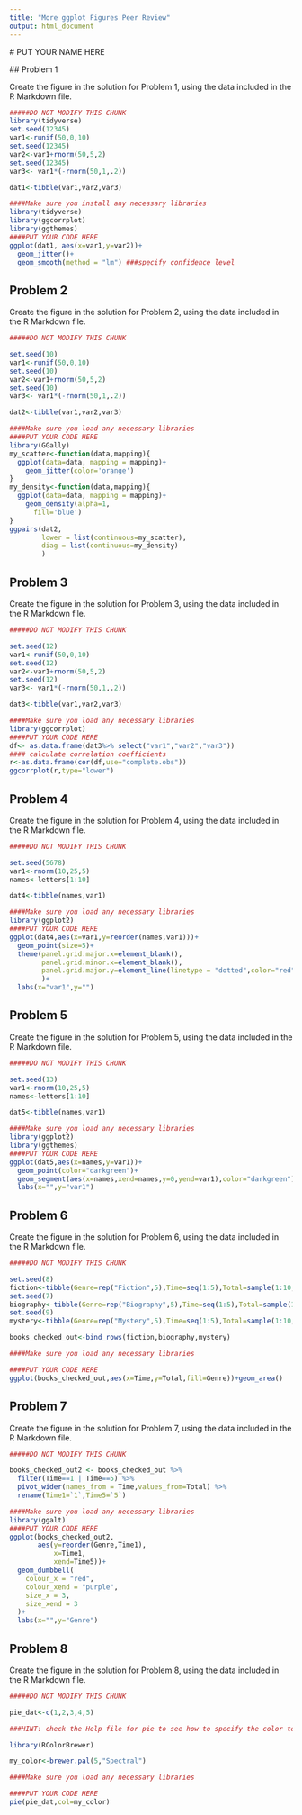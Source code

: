 ```yaml
---
title: "More ggplot Figures Peer Review"
output: html_document
---
```



  
  # PUT YOUR NAME HERE
  
  ## Problem 1
  
  Create the figure in the solution for Problem 1, using the data included in the R Markdown file.

```r

#####DO NOT MODIFY THIS CHUNK
library(tidyverse)
set.seed(12345)
var1<-runif(50,0,10)
set.seed(12345)
var2<-var1+rnorm(50,5,2)
set.seed(12345)
var3<- var1*(-rnorm(50,1,.2))

dat1<-tibble(var1,var2,var3)


```

```r

####Make sure you install any necessary libraries
library(tidyverse)
library(ggcorrplot)
library(ggthemes)
####PUT YOUR CODE HERE
ggplot(dat1, aes(x=var1,y=var2))+
  geom_jitter()+
  geom_smooth(method = "lm") ###specify confidence level
```

## Problem 2

Create the figure in the solution for Problem 2, using the data included in the R Markdown file.

```r

#####DO NOT MODIFY THIS CHUNK

set.seed(10)
var1<-runif(50,0,10)
set.seed(10)
var2<-var1+rnorm(50,5,2)
set.seed(10)
var3<- var1*(-rnorm(50,1,.2))

dat2<-tibble(var1,var2,var3)
```


```r

####Make sure you load any necessary libraries
####PUT YOUR CODE HERE
library(GGally)
my_scatter<-function(data,mapping){
  ggplot(data=data, mapping = mapping)+
    geom_jitter(color='orange')
}
my_density<-function(data,mapping){
  ggplot(data=data, mapping = mapping)+
    geom_density(alpha=1,
      fill='blue')
}
ggpairs(dat2,
        lower = list(continuous=my_scatter),
        diag = list(continuous=my_density)
        )

```

## Problem 3

Create the figure in the solution for Problem 3, using the data included in the R Markdown file.

```r

#####DO NOT MODIFY THIS CHUNK

set.seed(12)
var1<-runif(50,0,10)
set.seed(12)
var2<-var1+rnorm(50,5,2)
set.seed(12)
var3<- var1*(-rnorm(50,1,.2))

dat3<-tibble(var1,var2,var3)
```

```r

####Make sure you load any necessary libraries
library(ggcorrplot)
####PUT YOUR CODE HERE
df<- as.data.frame(dat3%>% select("var1","var2","var3"))
#### calculate correlation coefficients
r<-as.data.frame(cor(df,use="complete.obs"))
ggcorrplot(r,type="lower")
```

## Problem 4

Create the figure in the solution for Problem 4, using the data included in the R Markdown file.

```r

#####DO NOT MODIFY THIS CHUNK

set.seed(5678)
var1<-rnorm(10,25,5)
names<-letters[1:10]

dat4<-tibble(names,var1)
```

```r


####Make sure you load any necessary libraries
library(ggplot2)
####PUT YOUR CODE HERE
ggplot(dat4,aes(x=var1,y=reorder(names,var1)))+
  geom_point(size=5)+
  theme(panel.grid.major.x=element_blank(),
        panel.grid.minor.x=element_blank(),
        panel.grid.major.y=element_line(linetype = "dotted",color="red")
        )+
  labs(x="var1",y="")
```

## Problem 5

Create the figure in the solution for Problem 5, using the data included in the R Markdown file.

```r

#####DO NOT MODIFY THIS CHUNK

set.seed(13)
var1<-rnorm(10,25,5)
names<-letters[1:10]

dat5<-tibble(names,var1)
```

```r


####Make sure you load any necessary libraries
library(ggplot2)
library(ggthemes)
####PUT YOUR CODE HERE
ggplot(dat5,aes(x=names,y=var1))+
  geom_point(color="darkgreen")+
  geom_segment(aes(x=names,xend=names,y=0,yend=var1),color="darkgreen")+
  labs(x="",y="var1")
```

## Problem 6

Create the figure in the solution for Problem 6, using the data included in the R Markdown file.

```r

#####DO NOT MODIFY THIS CHUNK

set.seed(8)
fiction<-tibble(Genre=rep("Fiction",5),Time=seq(1:5),Total=sample(1:10,5))
set.seed(7)
biography<-tibble(Genre=rep("Biography",5),Time=seq(1:5),Total=sample(1:10,5))
set.seed(9)
mystery<-tibble(Genre=rep("Mystery",5),Time=seq(1:5),Total=sample(1:10,5))

books_checked_out<-bind_rows(fiction,biography,mystery)
```

```r


####Make sure you load any necessary libraries

####PUT YOUR CODE HERE
ggplot(books_checked_out,aes(x=Time,y=Total,fill=Genre))+geom_area()
```

## Problem 7

Create the figure in the solution for Problem 7, using the data included in the R Markdown file.

```r

#####DO NOT MODIFY THIS CHUNK

books_checked_out2 <- books_checked_out %>%
  filter(Time==1 | Time==5) %>%
  pivot_wider(names_from = Time,values_from=Total) %>%
  rename(Time1=`1`,Time5=`5`)
```

```r


####Make sure you load any necessary libraries
library(ggalt)
####PUT YOUR CODE HERE
ggplot(books_checked_out2,
       aes(y=reorder(Genre,Time1),
           x=Time1,
           xend=Time5))+
  geom_dumbbell(
    colour_x = "red",
    colour_xend = "purple",
    size_x = 3,
    size_xend = 3
  )+
  labs(x="",y="Genre")
```

## Problem 8

Create the figure in the solution for Problem 8, using the data included in the R Markdown file.

```r

#####DO NOT MODIFY THIS CHUNK

pie_dat<-c(1,2,3,4,5)
```

```r


###HINT: check the Help file for pie to see how to specify the color to the my_color palette

library(RColorBrewer)

my_color<-brewer.pal(5,"Spectral")

####Make sure you load any necessary libraries

####PUT YOUR CODE HERE
pie(pie_dat,col=my_color)
```
